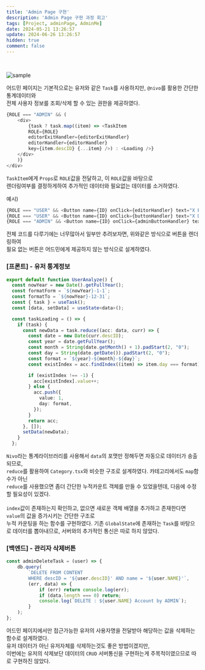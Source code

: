 ```yaml
---
title: 'Admin Page 구현'
description: 'Admin Page 구현 과정 회고'
tags: [Project, adminPage, AdminMe]
date: 2024-05-21 13:26:57
update: 2024-06-26 13:26:57
hidden: true
comment: false
---
```



<Cards>
<Card title='돌아가기' href='admin_page'  />
</Cards>
<br/>



![sample](/img/2024-05-23-00-10-08.webp)

어드민 페이지는 기본적으로는 유저와 같은 `Task`를 사용하지만, `@nivo`를 활용한 간단한 통계데이터와 <br/>
전체 사용자 정보를 조회/삭제 할 수 있는 권한을 제공하였다.

```javascript filename="task.tsx"
{ROLE === "ADMIN" && (
    <div>
        {task ? task.map((item) => <TaskItem
        ROLE={ROLE}
        editorExitHandler={editorExitHandler}
        editorHandler={editorHandler}
        key={item.descID} {...item} />) : <Loading />}
    </div>
    )}
</div>
```

`TaskItem`에게 `Props`로 `ROLE`값을 전달하고, 이 `ROLE`값을 바탕으로 <br/>
렌더링여부를 결정하게하여 추가적인 데이터와 필요없는 데이터를 소거하였다.

예시)

```js filename="JavaScript"
{ROLE === "USER" && <Button name={ID} onClick={editorHandler} text="X EDIT" color="indigo" type="button" />}
{ROLE === "USER" && <Button name={ID} onClick={buttonHandler} text="X DEL" color="red" type="button" />}
{ROLE === "ADMIN" && <Button name={ID} onClick={adminButtonHandler} text="X DEL" color="red" type="button" />}
```
전체 코드를 다루기에는 너무많아서 일부만 추려보자면, 위와같은 방식으로 버튼을 렌더링하여<br/>
필요 없는 버튼은 어드민에게 제공하지 않는 방식으로 설계하였다.


### [프론트] - 유저 통계정보

```typescript filename="TypeScript"
export default function UserAnalyze() {
  const nowYear = new Date().getFullYear();
  const formatForm = `${nowYear}-1-1`;
  const formatTo = `${nowYear}-12-31`;
  const { task } = useTask();
  const [data, setData] = useState<data>();

  const taskLoading = () => {
    if (task) {
      const newData = task.reduce((acc: data, curr) => {
        const date = new Date(curr.descID);
        const year = date.getFullYear();
        const month = String(date.getMonth() + 1).padStart(2, "0");
        const day = String(date.getDate()).padStart(2, "0");
        const format = `${year}-${month}-${day}`;
        const existIndex = acc.findIndex((item) => item.day === format);

        if (existIndex !== -1) {
          acc[existIndex].value++;
        } else {
          acc.push({
            value: 1,
            day: format,
          });
        }
        return acc;
      }, []);
      setData(newData);
    }
  };
```

`Nivo`라는 통계라이브러리를 사용해서 `data`의 포맷만 정해두면 자동으로 데이터가 송출되므로, <br/>
`reduce`를 활용하여 `Category.tsx`와 비슷한 구조로 설계하였다. 카테고리에서도 `map`함수가 아닌<br/>
`reduce`를 사용했으면 좀더 간단한 누적카운트 객체를 만들 수 있었을텐데, 다음에 수정할 필요성이 있겠다.<br/><br/>
`index`값이 존재하는지 확인하고, 없으면 새로운 객체 배열을 추가하고 존재한다면 `value`의 값을 증가시키는 간단한 구조로 <br/>
누적 카운팅을 하는 함수를 구현하였다. 기존 `GlobalState`에 존재하는 `Task`를 바탕으로 데이터를 뽑아내므로, 서버와의 추가적인 통신은 따로 하지 않았다.

### [백엔드] - 관리자 삭제버튼

```javascript
const adminDeleteTask = (user) => {
    db.query(
        `DELETE FROM CONTENT
        WHERE descID = '${user.descID}' AND name = '${user.NAME}'`,
        (err, data) => {
            if (err) return console.log(err);
            if (data.length === 0) return;
            console.log(`DELETE : ${user.NAME} Account by ADMIN`);
        }
    );
};
```

어드민 페이지에서만 접근가능한 유저의 사용자명을 전달받아 해당하는 값을 삭제하는 함수로 설계하였다. <br/>
유저 데이터가 아닌 유저자체를 삭제하는것도 좋은 방법이겠지만, <br/>
이번에는 유저의 삭제보단 데이터의 `CRUD` 서버통신을 구현하는게 주목적이였으므로 따로 구현하진 않았다.
